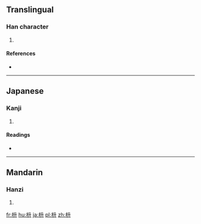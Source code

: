 ==Translingual==

===Han character===
{{Han char|rn=75|rad=木|as=04|sn=8|four=|canj=木竹廿 (DHT)}}

# {{defn|Han|sort=木04}}

====References====
* {{Han ref|kx=0517.011|dkj=14577|hdz=21170.121|uh=67A1|ud=26529}}

----

==Japanese==

===Kanji===
{{ja-kanji|grade=|rs=木04}}

# {{defn|lang=ja|sort=木04}}

====Readings====
* {{ja-readings|on=|kun=[[ます]] (masu)}}

----

==Mandarin==

===Hanzi===
{{cmn-hanzi|pin=[[dǒu]] ([[dou3]]), [[jiǎn]] ([[jian3]])|wg=tou<sup>3</sup>, chien<sup>3</sup>}}

# {{defn|lang=cmn|sort=木04}}

[[fr:枡]]
[[hu:枡]]
[[ja:枡]]
[[pl:枡]]
[[zh:枡]]